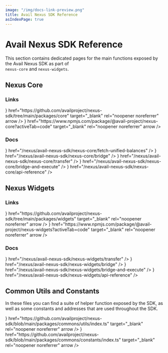 ```yaml
---
image: "/img/docs-link-preview.png"
title: Avail Nexus SDK Reference
asIndexPage: true
---
```



# Avail Nexus SDK Reference

This section contains dedicated pages for the main functions exposed by the Avail Nexus SDK as part of \
`nexus-core` and `nexus-widgets`.

## Nexus Core

### Links
<Cards num={2}>
    <Cards.Card title="Github Link" icon={<GithubIcon24 className="svg-inherit"  />} href="https://github.com/availproject/nexus-sdk/tree/main/packages/core" target="_blank" rel="noopener noreferrer" arrow />
    <Cards.Card title="npm page" icon={<LinkIcon />} href="https://www.npmjs.com/package/@avail-project/nexus-core?activeTab=code" target="_blank" rel="noopener noreferrer" arrow />
</Cards>

### Docs

<Cards num={3}>
    <Cards.Card title="Unified Balance" icon={<FileIcon />} href="/nexus/avail-nexus-sdk/nexus-core/fetch-unified-balances" />
    <Cards.Card title="Bridge" icon={<FileIcon />} href="/nexus/avail-nexus-sdk/nexus-core/bridge" />
    <Cards.Card title="Transfer" icon={<FileIcon />} href="/nexus/avail-nexus-sdk/nexus-core/transfer" />
    <Cards.Card title="Bridge and Execute" icon={<FileIcon />} href="/nexus/avail-nexus-sdk/nexus-core/bridge-and-execute" />
    <Cards.Card title="API Reference" icon={<FileIcon />} href="/nexus/avail-nexus-sdk/nexus-core/api-reference" />
</Cards>

## Nexus Widgets

### Links

<Cards num={2}>
    <Cards.Card title="Github Link" icon={<GithubIcon24 className="svg-inherit"  />} href="https://github.com/availproject/nexus-sdk/tree/main/packages/widgets" target="_blank" rel="noopener noreferrer" arrow />
    <Cards.Card title="npm page" icon={<LinkIcon />} href="https://www.npmjs.com/package/@avail-project/nexus-widgets?activeTab=code" target="_blank" rel="noopener noreferrer" arrow />
</Cards>

### Docs

<Cards num={3}>
    <Cards.Card title="Transfer Button" icon={<FileIcon />} href="/nexus/avail-nexus-sdk/nexus-widgets/transfer" />
    <Cards.Card title="Bridge Button" icon={<FileIcon />} href="/nexus/avail-nexus-sdk/nexus-widgets/bridge" />
    <Cards.Card title="Bridge and Execute Button" icon={<FileIcon />} href="/nexus/avail-nexus-sdk/nexus-widgets/bridge-and-execute" />
    <Cards.Card title="API Reference" icon={<FileIcon />} href="/nexus/avail-nexus-sdk/nexus-widgets/api-reference" />
</Cards>

## Common Utils and Constants

In these files you can find a suite of helper function exposed by the SDK, as well as some constants and addresses that are used throughout the SDK.

<Cards num={2}>
    <Cards.Card title="Utils" icon={<GithubIcon24 className="svg-inherit"  />} href="https://github.com/availproject/nexus-sdk/blob/main/packages/commons/utils/index.ts" target="_blank" rel="noopener noreferrer" arrow />
    <Cards.Card title="Constants" icon={<GithubIcon24 className="svg-inherit"  />} href="https://github.com/availproject/nexus-sdk/blob/main/packages/commons/constants/index.ts" target="_blank" rel="noopener noreferrer" arrow />
</Cards>